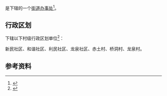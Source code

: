 {{中国乡级行政区|52/27/31/003/000}}

'''{{PAGENAMEBASE}}'''是{{PRC admin/fullname|52/27/31/003/000|3}}下辖的一个[[街道办事处|街道办事处]]<ref>{{PRC admin/ref sgc|{{PRC admin/parent|52/27/31/003/000}}}}</ref>。

== 行政区划 ==
{{PAGENAMEBASE}}下辖以下村级行政区划单位<ref>{{PRC admin/ref sgc|52/27/31/003/000}}</ref>：

新民社区、和谐社区、利民社区、龙泉社区、赤土村、桥洞村、龙泉村。

== 参考资料 ==
{{reflist}}

{{贵州行政区划小作品}}
{{PRC admin/navcat|52/27/31/003/000}}